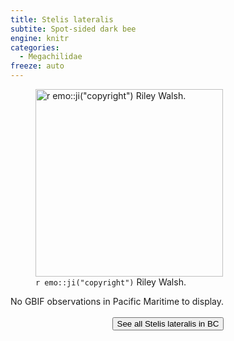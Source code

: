 ```yaml
---
title: Stelis lateralis
subtite: Spot-sided dark bee
engine: knitr
categories:
  - Megachilidae
freeze: auto
---
```

![`r emo::ji("copyright")` Riley Walsh.](https://inaturalist-open-data.s3.amazonaws.com/photos/133501889/medium.jpeg){height=300}



No GBIF observations in Pacific Maritime to display.
<br><br>
<center>


<a href="https://inaturalist.ca/observations?place_id=any&subview=map&taxon_id=199118"><button type="button" class="btn btn-secondary">See all Stelis lateralis in BC <i class="fa-solid fa-arrow-up-right-from-square"></i> </button></a>
</center>
